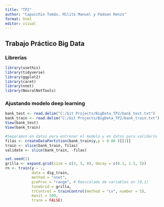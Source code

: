 ---
title: "TP2"
author: "Capucchio Tomás, Milito Manuel y Padoan Renzo"
format: html
editor: visual
---

## Trabajo Práctico Big Data

### Librerías

```{r}
library(usethis)
library(tidyverse)
library(ggplot2)
library(caret)
library(nnet)
library(NeuralNetTools)
```

### Ajustando modelo deep learning

```{r}

bank_test <- read.delim("C:/Git Projects/BigData_TP2/bank_test.txt")
bank_train <- read.delim("C:/Git Projects/BigData_TP2/bank_train.txt")
View(bank_test)
View(bank_train)
```

```{r}
#Separamos en datos para entrenar el modelo y en datos para validarlo
filas <- createDataPartition(bank_train$y,p = 0.80 )[[1]]
train <- slice(bank_train, filas)
validate <- slice(bank_train, -filas)
```

```{r}
set.seed(1)
grilla <- expand.grid(size = c(3, 5, 8), decay = c(0.1, 1.5, 5))
rn <- train(y ~ ., 
            data = dig_train,
            method = "nnet",
            preProc = "range", # Reescalado de variables en [0,1]
            tuneGrid = grilla,
            trControl = trainControl(method = "cv", number = 5), 
            maxit = 200,
            trace = FALSE)
```
